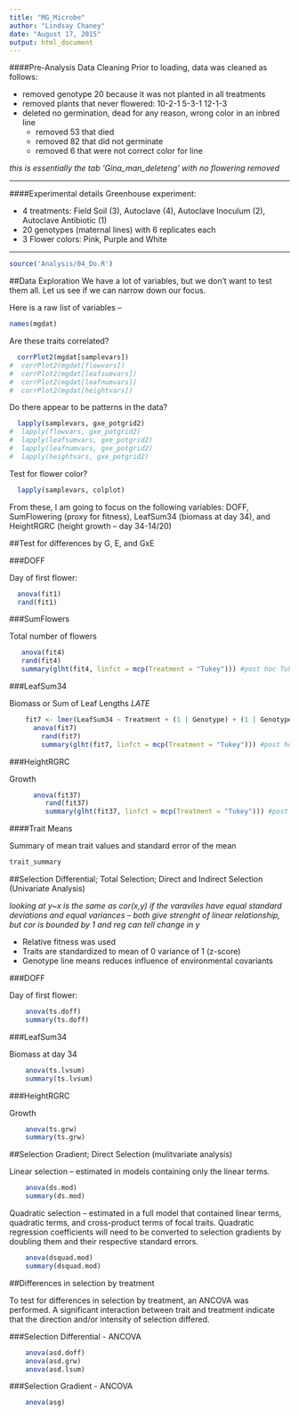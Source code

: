 ```yaml
---
title: "MG_Microbe"
author: "Lindsay Chaney"
date: "August 17, 2015"
output: html_document
---
```


####Pre-Analysis Data Cleaning
Prior to loading, data was cleaned as follows:

* removed genotype 20 because it was not planted in all treatments  
* removed plants that never flowered: 10-2-1   5-3-1   12-1-3  
* deleted no germination, dead for any reason, wrong color in an inbred line
    + removed 53 that died  
    + removed 82 that did not germinate  
    + removed 6 that were not correct color for line  

*this is essentially the tab 'Gina_man_deleteng' with no flowering removed*  

***
####Experimental details
Greenhouse experiment:

* 4 treatments: Field Soil (3), Autoclave (4), Autoclave Inoculum (2), Autoclave Antibiotic (1)
* 20 genotypes (maternal lines) with 6 replicates each
* 3 Flower colors: Pink, Purple and White

***
```r
source('Analysis/04_Do.R')
```

##Data Exploration
We have a lot of variables, but we don't want to test them all. Let us see if we
can narrow down our focus.

Here is a raw list of variables --
```r
names(mgdat)
```

Are these traits correlated?

```r
  corrPlot2(mgdat[samplevars])
#  corrPlot2(mgdat[flowvars])
#  corrPlot2(mgdat[leafsumvars])
#  corrPlot2(mgdat[leafnumvars])
#  corrPlot2(mgdat[heightvars])
```

Do there appear to be patterns in the data?

```r
  lapply(samplevars, gxe_potgrid2)
#  lapply(flowvars, gxe_potgrid2)
#  lapply(leafsumvars, gxe_potgrid2)
#  lapply(leafnumvars, gxe_potgrid2)
#  lapply(heightvars, gxe_potgrid2)
```

Test for flower color?

```r
  lapply(samplevars, colplot)
```

From these, I am going to focus on the following variables: DOFF, SumFlowering 
(proxy for fitness), LeafSum34 (biomass at day 34), and HeightRGRC (height growth -- day 34-14/20)

##Test for differences by G, E, and GxE

###DOFF

Day of first flower:

```r
  anova(fit1)
  rand(fit1)
```

###SumFlowers

Total number of flowers

```r
   anova(fit4)
   rand(fit4)
   summary(glht(fit4, linfct = mcp(Treatment = "Tukey"))) #post hoc Tukey's with MultComp
```

###LeafSum34

Biomass or Sum of Leaf Lengths *LATE*

```r
    fit7 <- lmer(LeafSum34 ~ Treatment + (1 | Genotype) + (1 | Genotype:Treatment), data = mgdat)
      anova(fit7)
        rand(fit7)
        summary(glht(fit7, linfct = mcp(Treatment = "Tukey"))) #post hoc Tukey's with MultComp
```

###HeightRGRC

Growth

```r
      anova(fit37)
         rand(fit37)
         summary(glht(fit37, linfct = mcp(Treatment = "Tukey"))) #post hoc Tukey's with MultComp
```

####Trait Means

Summary of mean trait values and standard error of the mean

```r
trait_summary
```


##Selection Differential; Total Selection; Direct and Indirect Selection (Univariate Analysis)

*looking at y~x is the same as cor(x,y) if the varaviles have equal standard deviations and equal variances -- both give strenght of linear relationship, but cor is bounded by 1 and reg can tell change in y*

* Relative fitness was used
* Traits are standardized to mean of 0 variance of 1 (z-score)
* Genotype line means reduces influence of environmental covariants

###DOFF

Day of first flower:

```r
    anova(ts.doff)
    summary(ts.doff)
```

###LeafSum34

Biomass at day 34

```r
    anova(ts.lvsum)
    summary(ts.lvsum)
```

###HeightRGRC

Growth

```r
    anova(ts.grw)
    summary(ts.grw)
```


##Selection Gradient; Direct Selection (mulitvariate analysis)

Linear selection -- estimated in models containing only the linear terms. 

```r
    anova(ds.mod)
    summary(ds.mod)
```

Quadratic selection -- estimated in a full model that contained linear terms, quadratic terms, and cross-product terms of focal traits. Quadratic regression coefficients will need to be converted to selection gradients by doubling them and their respective standard errors.

```r
    anova(dsquad.mod)
    summary(dsquad.mod) 
```

##Differences in selection by treatment

To test for differences in selection by treatment, an ANCOVA was performed. A significant interaction between trait and treatment indicate that the direction and/or intensity of selection differed.

###Selection Differential - ANCOVA

```r
    anova(asd.doff)
    anova(asd.grw)
    anova(asd.lsum)
```

###Selection Gradient - ANCOVA

```r
    anova(asg)
```